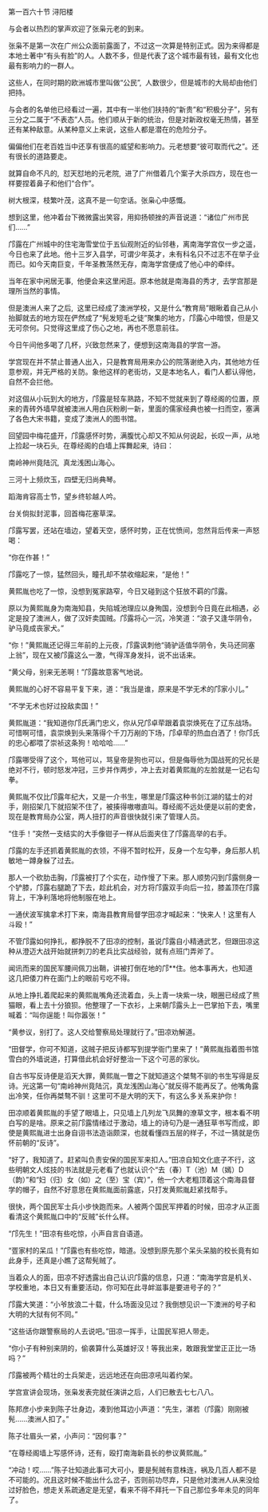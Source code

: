 

第一百六十节 浔阳楼

与会者以热烈的掌声欢迎了张枭元老的到来。

张枭不是第一次在广州公众面前露面了，不过这一次算是特别正式。因为来得都是本地土著中“有头有脸”的人。人数不多，但是代表了这个城市最有钱，最有文化也最有影响力的一群人。

这些人，在同时期的欧洲城市里叫做“公民”,  人数很少，但是城市的大局却由他们把持。

与会者的名单他已经看过一遍，其中有一半他们扶持的“新贵”和“积极分子”，另有三分之二属于“不表态”人员。他们顺从于新的统治，但是对新政权毫无热情，甚至还有某种敌意。从某种意义上来说，这些人都是潜在的危险分子。

偏偏他们在老百姓当中还享有很高的威望和影响力。元老想要“彼可取而代之”。还有很长的道路要走。

就算自命不凡的,  怼天怼地的元老院,  进了广州借着几个案子大杀四方，现在也一样要捏着鼻子和他们“合作”。

树大根深，枝繁叶茂，这真不是一句空话。张枭心中感慨。

想到这里，他冲着台下微微露出笑容，用抑扬顿挫的声音说道：“诸位广州市民们……”

邝露在广州城中的住宅海雪堂位于五仙观附近的仙邻巷，离南海学宫仅一步之遥，今日也来了此地。他十三岁入县学，可谓少年英才，未有科名只不过志不在举子业而已。如今天南巨变，千年圣教荡然无存，南海学宫便成了他心中的牵绊。

当年在家中闲居无事,  他便会来这里闲逛。原本他就是南海县的秀才,  去学宫那是理所当然的事情。

但是澳洲人来了之后,  这里已经成了澳洲学校，又是什么“教育局”眼瞅着自己从小抬脚就去的地方现在俨然成了“髡发短毛之徒”聚集的地方，邝露心中暗恨，但是又无可奈何。只觉得这里成了伤心之地，再也不愿意前往。

今日午间他多喝了几杯，兴致忽然来了，便想到这南海县的学宫一游。

学宫现在并不禁止普通人出入，只是教育局用来办公的院落谢绝入内，其他地方任意参观，并无严格的关防。象他这样的老街坊，又是本地名人，看门人都认得他，自然不会拦他。

对这個从小玩到大的地方，邝露是轻车熟路，不知不觉就来到了尊经阁的位置，原来的青砖外墙早就被澳洲人用白灰粉刷一新，里面的儒家经典也被一扫而空，塞满了各色大宋书籍，变成了澳洲人的图书馆。

回望园中梅花盛开，邝露感怀时势，满腹忧心却又不知从何说起，长叹一声，从地上捡起一块石头,  在尊经阁的白墙上挥舞起来,  诗曰：

南岭神州竟陆沉,  真龙浅困山海心。

三河十上频炊玉，四壁无归尚典琴。

蹈海肯容高士节，望乡终轸越人吟。

台关倘拟封泥事，回首梅花塞草深。

邝露写罢，还站在墙边，望着天空，感怀时势，正在忧愤间，忽然背后传来一声怒喝：

“你在作甚！”

邝露吃了一惊，猛然回头，瞳孔却不禁收缩起来，“是他！”

黄熙胤也吃了一惊，没想到冤家路窄，今日又碰到这个狂放不羁的邝露。

原以为黄熙胤身为南海知县，失陷城池理应以身殉国，没想到今日竟在此相遇，必定是投了澳洲人，做了汉奸卖国贼。邝露将心一沉，冷笑道：“浪子又逢华阴令，驴马竟成丧家犬。”

“你！”黄熙胤还记得三年前的上元夜，邝露讽刺他“骑驴适值华阴令，失马还同塞上翁”，现在又被邝露这么一激，气得浑身发抖，说不出话来。

“黄父母，别来无恙啊！”邝露故意客气地说。

黄熙胤的心好不容易平复下来，道：“我当是谁，原来是不学无术的邝家小儿。”

“不学无术也好过投敌卖国！”

黄熙胤道：“我知道你邝氏满门忠义，你从兄邝卓荦跟着袁崇焕死在了辽东战场。可惜啊可惜，袁崇焕到头来落得个千刀万剐的下场，邝卓荦的热血白洒了！你邝氏的忠心都喂了崇祯这条狗！哈哈哈……”

邝露哪受得了这个，骂他可以，骂皇帝是狗也可以，但是侮辱他为国战死的兄长是绝对不行，顿时怒发冲冠，三步并作两步，冲上去对着黄熙胤的左脸就是一记右勾拳。

黄熙胤不仅比邝露年纪大，又是一介书生，哪里是邝露这种书剑江湖的猛士的对手，刚招架几下就招架不住了，被揍得嗷嗷直叫。尊经阁不远处便是以前的吏舍，现在是教育局办公室，两人扭打的声音很快就引来了管理人员。

“住手！”突然一支结实的大手像钳子一样从后面夹住了邝露高举的右手。

邝露的左手还抓着黄熙胤的衣领，不得不暂时松开，反身一个左勾拳，身后那人机敏地一蹲身躲了过去。

那人一个砍肋击胸，邝露被打了个实在，动作慢了下来。那人顺势闪到邝露侧身一个铲膝，邝露右腿跪了下去，趁此机会，对方将邝露双手向后一拉，膝盖顶在邝露背上，干净利落地将他制服在地上。

一通伏波军擒拿术打下来，南海县教育局督学田凉才喊起来：“快来人！这里有人斗殴！”

不管邝露如何挣扎，都挣脱不了田凉的控制，虽说邝露自小精通武艺，但跟田凉这种从澄迈大战开始就拼刺刀的老兵比实战经验，就有点班门弄斧了。

闻讯而来的国民军腰间佩刀出鞘，讲被打倒在地的邝**住。他本事再大，也知道这几把倭刀杵在面门上的眼前亏吃不得。

从地上挣扎着爬起来的黄熙胤嘴角还流着血，头上青一块紫一块，眼圈已经成了熊猫眼，看上去十分狼狈。他整理了一下衣衫，上来朝邝露头上一巴掌拍下去，嘴里喊着：“叫你逞能！叫你嚣张！”

“黄参议，别打了。这人交给警察局处理就行了。”田凉劝解道。

“田督学，你可不知道，这贼子把反诗都写到提学衙门里来了！”黄熙胤指着图书馆雪白的外墙说道，打算借此机会好好整治一下这个可恶的家伙。

自古书写反诗便是滔天大罪，黄熙胤一瞥之下就知道这个桀骜不驯的书生写得是反诗。光这第一句“南岭神州竟陆沉，真龙浅困山海心”就反得不能再反了。他嘴角露出冷笑，任你再桀骜不驯！这里可不是大明的天下，有这么多关系来护你！

田凉顺着黄熙胤的手望了眼墙上，只见墙上几列龙飞凤舞的潦草文字，根本看不明白写的是啥。原来之前邝露情绪过于激动，墙上的诗句乃是一通狂草书写而成，即使是黄熙胤进士出身自诩书法造诣颇深，也就看懂四五层的样子，不过一猜就是伤怀前朝的“反诗”。

“好了，我知道了。赶紧叫负责安保的国民军来扣人。”田凉自知文化底子不行，这些明朝文人炫技的书法就是元老看了也就认识个“去（春）T（池）M（嫣）D（韵）”和“妇（归）女（如）之（至）宝（宾）”，他一个大老粗顶着这个南海县督学的帽子，自然不好意思在黄熙胤面前露底，只打发黄熙胤赶紧找帮手。

很快，两个国民军士兵小步快跑而来。人被两个国民军押着的时候，田凉才从正面看清这个黄熙胤口中的“反贼”长什么样。

“邝先生！”田凉有些吃惊，小声自言自语道。

“疍家村的呆瓜！”邝露也有些吃惊，暗道。没想到原先那个呆头呆脑的校长竟有如此身手，还真是小瞧了这帮髡贼了。

当着众人的面，田凉不好透露出自己认识邝露的信息，只道：“南海学宫是机关、学校重地，本日又有重要活动，你可知在此寻衅滋事是要进号子的？”

邝露大笑道：“小爷放浪二十载，什么场面没见过？我倒想见识一下澳洲的号子和大明的大狱有何不同。”

“这些话你跟警察局的人去说吧。”田凉一挥手，让国民军把人带走。

“你小子有种别来阴的，偷袭算什么英雄好汉！等我出来，敢跟我堂堂正正比一场吗？”

邝露被两个精壮的士兵架走，远远地还在向田凉吼叫着约架。

学宫宣讲会现场，张枭发表完就任演讲之后，人们已散去七七八八。

陈邦彦小步来到陈子壮身边，凑到他耳边小声道：“先生，湛若（邝露）刚刚被髡……澳洲人扣了。”

陈子壮眉头一紧，小声问：“因何事？”

“在尊经阁墙上写感怀诗，还有，殴打南海新县长的参议黄熙胤。”

“冲动！哎……”陈子壮知道此事可大可小，要是髡贼有意株连，祸及几百人都不是不可能的。况且这时候不能出什么岔子，否则前功尽弃，只是他对澳洲人从来没给过好脸色，想走关系疏通定是无望，看来不得不拜托一下自己那位多年未见的同年了。

